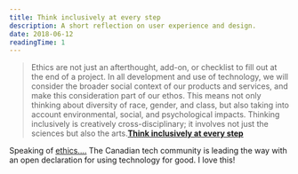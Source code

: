```yaml
---
title: Think inclusively at every step
description: A short reflection on user experience and design.
date: 2018-06-12
readingTime: 1
---
```


>Ethics are not just an afterthought, add-on, or checklist to fill out at the end of a project. In all development and use of technology, we will consider the broader social context of our products and services, and make this consideration part of our ethos. This means not only thinking about diversity of race, gender, and class, but also taking into account environmental, social, and psychological impacts. Thinking inclusively is creatively cross-disciplinary; it involves not just the sciences but also the arts.**<a href="https://canadianinnovationspace.ca/tech-for-good/">Think inclusively at every step</a>**

Speaking of <a href="/moral-implications-apps">ethics....</a> The Canadian tech community is leading the way with an open declaration for using technology for good. I love this!
